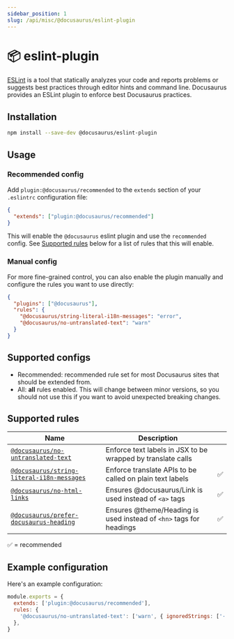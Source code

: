 ```yaml
---
sidebar_position: 1
slug: /api/misc/@docusaurus/eslint-plugin
---
```


# 📦 eslint-plugin

[ESLint](https://eslint.org/) is a tool that statically analyzes your code and reports problems or suggests best practices through editor hints and command line. Docusaurus provides an ESLint plugin to enforce best Docusaurus practices.

## Installation

```bash npm2yarn
npm install --save-dev @docusaurus/eslint-plugin
```

## Usage

### Recommended config

Add `plugin:@docusaurus/recommended` to the `extends` section of your `.eslintrc` configuration file:

```json title=".eslintrc"
{
  "extends": ["plugin:@docusaurus/recommended"]
}
```

This will enable the `@docusaurus` eslint plugin and use the `recommended` config. See [Supported rules](#supported-rules) below for a list of rules that this will enable.

### Manual config

For more fine-grained control, you can also enable the plugin manually and configure the rules you want to use directly:

```json title=".eslintrc"
{
  "plugins": ["@docusaurus"],
  "rules": {
    "@docusaurus/string-literal-i18n-messages": "error",
    "@docusaurus/no-untranslated-text": "warn"
  }
}
```

## Supported configs

- Recommended: recommended rule set for most Docusaurus sites that should be extended from.
- All: **all** rules enabled. This will change between minor versions, so you should not use this if you want to avoid unexpected breaking changes.

## Supported rules

| Name                                                                             | Description                                                        |     |
| -------------------------------------------------------------------------------- | ------------------------------------------------------------------ | --- |
| [`@docusaurus/no-untranslated-text`](./no-untranslated-text.mdx)                 | Enforce text labels in JSX to be wrapped by translate calls        |     |
| [`@docusaurus/string-literal-i18n-messages`](./string-literal-i18n-messages.mdx) | Enforce translate APIs to be called on plain text labels           | ✅  |
| [`@docusaurus/no-html-links`](./no-html-links.mdx)                               | Ensures @docusaurus/Link is used instead of `<a>` tags             | ✅  |
| [`@docusaurus/prefer-docusaurus-heading`](./prefer-docusaurus-heading.mdx)       | Ensures @theme/Heading is used instead of `<hn>` tags for headings | ✅  |

✅ = recommended

## Example configuration

Here's an example configuration:

```js title=".eslintrc.js"
module.exports = {
  extends: ['plugin:@docusaurus/recommended'],
  rules: {
    '@docusaurus/no-untranslated-text': ['warn', { ignoredStrings: ['·', '—', '×'] }],
  },
}
```
